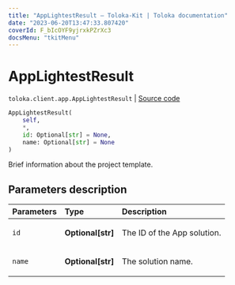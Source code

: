 ```yaml
---
title: "AppLightestResult — Toloka-Kit | Toloka documentation"
date: "2023-06-20T13:47:33.807420"
coverId: F_bIcOYF9yjrxkPZrXc3
docsMenu: "tkitMenu"
---
```


# AppLightestResult

`toloka.client.app.AppLightestResult` | [Source code](https://github.com/Toloka/toloka-kit/blob/v1.2.0/src/client/app/__init__.py#L34)

```python
AppLightestResult(
    self,
    *,
    id: Optional[str] = None,
    name: Optional[str] = None
)
```

Brief information about the project template.

## Parameters description

| Parameters | Type | Description |
| :----------| :----| :-----------|
`id`|**Optional\[str\]**|<p>The ID of the App solution.</p>
`name`|**Optional\[str\]**|<p>The solution name.</p>
